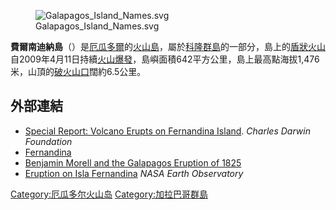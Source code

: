 {{Infobox mountain
| Name = 費爾南迪納島
| Photo = 
| photo_caption = 
| Elevation = 1,476米
| elevation_ref = 
| prominence = 
| map = <!-- 檔案不存在 Ecuador Galápagos Islands -->
| map_caption = 
| label_position = 
| Location = {{ECU}}[[科隆群島|科隆群島]]
| range = 
| coordinates = {{coord|0.37|S|91.55|W|type:mountain}}
| topo = 
| Type = [[盾狀火山|盾狀火山]]
| age = 
| Last eruption = 2009年4月28日
| first_ascent = 
| easiest_route = 
}}

[[Image:Galapagos_Island_Names.svg|right]]

'''費爾南迪納島'''（{{lang-es|Isla Fernandina}}）是[[厄瓜多爾|厄瓜多爾]]的[[火山島|火山島]]，屬於[[科隆群島|科隆群島]]的一部分，島上的[[盾狀火山|盾狀火山]]自2009年4月11日持續[[火山爆發|火山爆發]]，島嶼面積642平方公里，島上最高點海拔1,476米，山頂的[[破火山口|破火山口]]闊約6.5公里。

==外部連結==
*[https://web.archive.org/web/20060721153119/http://www.darwinfoundation.org/news/news16052005.html Special Report: Volcano Erupts on Fernandina Island]. ''Charles Darwin Foundation''
*[http://www.geo.cornell.edu/geology/GalapagosWWW/Fernandina.html Fernandina] {{Wayback|url=http://www.geo.cornell.edu/geology/GalapagosWWW/Fernandina.html |date=20210228124352 }}
*[https://web.archive.org/web/20170707164204/http://www.worldhistoryblog.com/2007/05/benjamin-morrell-and-galapagos-eruption.html Benjamin Morell and the Galapagos Eruption of 1825]
*[http://earthobservatory.nasa.gov/IOTD/view.php?id=38197&src=iotdrss Eruption on Isla Fernandina] {{Wayback|url=http://earthobservatory.nasa.gov/IOTD/view.php?id=38197&src=iotdrss |date=20160303211832 }} ''NASA Earth Observatory''

[[Category:厄瓜多尔火山岛|Category:厄瓜多尔火山岛]]
[[Category:加拉巴哥群島|Category:加拉巴哥群島]]

{{Ecuador-stub}}